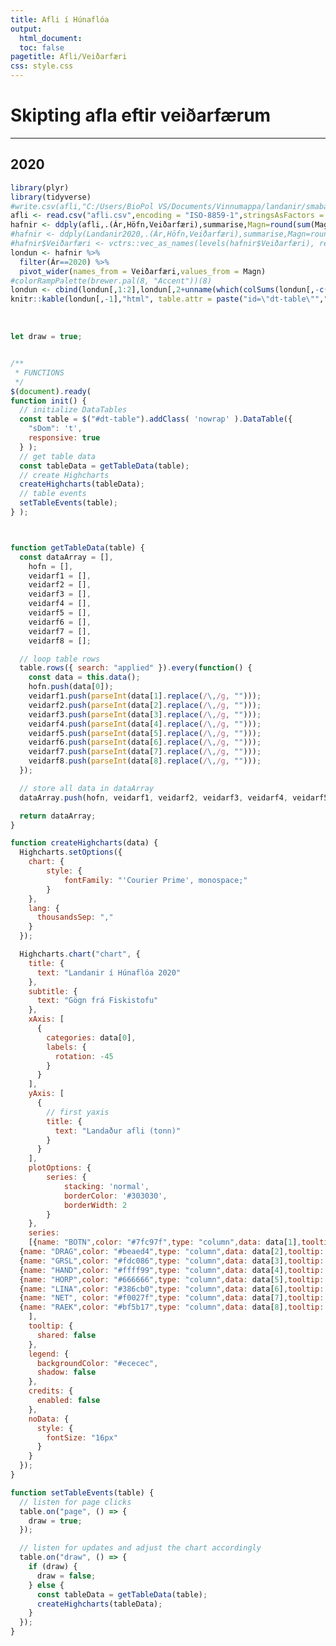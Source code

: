 ```yaml
---
title: Afli í Húnaflóa
output:
  html_document:
  toc: false
pagetitle: Afli/Veiðarfæri    
css: style.css
---
```


# Skipting afla eftir veiðarfærum {.tabset .tabset-fade .tabset-pills}

***


## 2020



<script src="https://cdn.datatables.net/1.10.16/css/jquery.dataTables.min.css"></script>
<script src="https://cdnjs.cloudflare.com/ajax/libs/jquery/3.2.1/jquery.min.js"></script>
<script src="https://cdn.datatables.net/1.10.16/js/jquery.dataTables.min.js"></script>
<script src="https://code.highcharts.com/highcharts.js"></script>
<script src="https://code.highcharts.com/modules/no-data-to-display.js"></script>
<link rel="stylesheet" type="text/css" href="https://cdn.datatables.net/1.10.20/css/jquery.dataTables.css">
<link href="https://fonts.googleapis.com/css2?family=Courier+Prime&display=swap" rel="stylesheet">

<body>
<div id="chart"></div>
<div class="container">



```r
library(plyr)
library(tidyverse)
#write.csv(afli,"C:/Users/BioPol VS/Documents/Vinnumappa/landanir/smabatar/afli.csv",fileEncoding = "ISO-8859-1",row.names = F)
afli <- read.csv("afli.csv",encoding = "ISO-8859-1",stringsAsFactors = F)
hafnir <- ddply(afli,.(Ár,Höfn,Veiðarfæri),summarise,Magn=round(sum(Magn)/1000),.drop=F)
#hafnir <- ddply(Landanir2020,.(Ár,Höfn,Veiðarfæri),summarise,Magn=round(sum(Magn)/1000),.drop=F)
#hafnir$Veiðarfæri <- vctrs::vec_as_names(levels(hafnir$Veiðarfæri), repair = "unique")
londun <- hafnir %>%
  filter(Ár==2020) %>% 
  pivot_wider(names_from = Veiðarfæri,values_from = Magn)
#colorRampPalette(brewer.pal(8, "Accent"))(8)
londun <- cbind(londun[,1:2],londun[,2+unname(which(colSums(londun[,-c(1:2)]) != 0))])
knitr::kable(londun[,-1],"html", table.attr = paste("id=\"dt-table\"","class=\"display\""))
```

</div>
<br>
<!-- <script src="smabatar.js"></script> -->

```js
let draw = true;


/**
 * FUNCTIONS
 */
$(document).ready(
function init() {
  // initialize DataTables
  const table = $("#dt-table").addClass( 'nowrap' ).DataTable({
    "sDom": 't',
    responsive: true
  } );
  // get table data
  const tableData = getTableData(table);
  // create Highcharts
  createHighcharts(tableData);
  // table events
  setTableEvents(table);
} );



function getTableData(table) {
  const dataArray = [],
    hofn = [],
    veidarf1 = [],
    veidarf2 = [],
    veidarf3 = [],
    veidarf4 = [],
    veidarf5 = [],
    veidarf6 = [],
    veidarf7 = [],
    veidarf8 = [];

  // loop table rows
  table.rows({ search: "applied" }).every(function() {
    const data = this.data();
    hofn.push(data[0]);
    veidarf1.push(parseInt(data[1].replace(/\,/g, "")));
    veidarf2.push(parseInt(data[2].replace(/\,/g, "")));
    veidarf3.push(parseInt(data[3].replace(/\,/g, "")));
    veidarf4.push(parseInt(data[4].replace(/\,/g, "")));
    veidarf5.push(parseInt(data[5].replace(/\,/g, "")));
    veidarf6.push(parseInt(data[6].replace(/\,/g, "")));
    veidarf7.push(parseInt(data[7].replace(/\,/g, "")));
    veidarf8.push(parseInt(data[8].replace(/\,/g, "")));
  });

  // store all data in dataArray
  dataArray.push(hofn, veidarf1, veidarf2, veidarf3, veidarf4, veidarf5, veidarf6, veidarf7,veidarf8);

  return dataArray;
}

function createHighcharts(data) {
  Highcharts.setOptions({
    chart: {
        style: {
            fontFamily: "'Courier Prime', monospace;"
        }
    },
    lang: {
      thousandsSep: ","
    }
  });

  Highcharts.chart("chart", {
    title: {
      text: "Landanir í Húnaflóa 2020"
    },
    subtitle: {
      text: "Gögn frá Fiskistofu"
    },
    xAxis: [
      {
        categories: data[0],
        labels: {
          rotation: -45
        }
      }
    ],
    yAxis: [
      {
        // first yaxis
        title: {
          text: "Landaður afli (tonn)"
        }
      }
    ],
    plotOptions: {
        series: {
            stacking: 'normal',
            borderColor: '#303030',
            borderWidth: 2
        }
    },
    series: 
    [{name: "BOTN",color: "#7fc97f",type: "column",data: data[1],tooltip: {valueSuffix: " T"}},
  {name: "DRAG",color: "#beaed4",type: "column",data: data[2],tooltip: {valueSuffix: " T"}},
  {name: "GRSL",color: "#fdc086",type: "column",data: data[3],tooltip: {valueSuffix: " T"}},
  {name: "HAND",color: "#ffff99",type: "column",data: data[4],tooltip: {valueSuffix: " T"}},
  {name: "HORP",color: "#666666",type: "column",data: data[5],tooltip: {valueSuffix: " T"}},
  {name: "LINA",color: "#386cb0",type: "column",data: data[6],tooltip: {valueSuffix: " T"}},
  {name: "NET", color: "#f0027f",type: "column",data: data[7],tooltip: {valueSuffix: " T"}},
  {name: "RAEK",color: "#bf5b17",type: "column",data: data[8],tooltip: {valueSuffix: " T"}}
    ],
    tooltip: {
      shared: false
    },
    legend: {
      backgroundColor: "#ececec",
      shadow: false
    },
    credits: {
      enabled: false
    },
    noData: {
      style: {
        fontSize: "16px"
      }
    }
  });
}

function setTableEvents(table) {
  // listen for page clicks
  table.on("page", () => {
    draw = true;
  });

  // listen for updates and adjust the chart accordingly
  table.on("draw", () => {
    if (draw) {
      draw = false;
    } else {
      const tableData = getTableData(table);
      createHighcharts(tableData);
    }
  });
}
```

</body>

  
